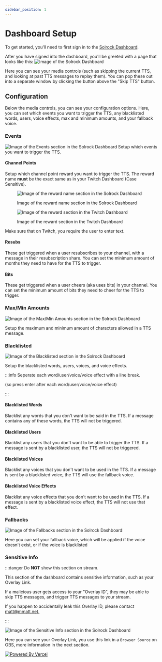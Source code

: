```yaml
---
sidebar_position: 1
---
```


# Dashboard Setup

To get started, you'll need to first sign in to the [Solrock Dashboard](https://solrock.mmattdonk.com/dashboard).

After you have signed into the dashboard, you'll be greeted with a page that looks like this:
![Image of the Solrock Dashboard](/img/screenshots/getting-started/dashboard.png)

Here you can see your media controls (such as skipping the current TTS, and looking at past TTS messages to replay them). You can pop these out into a separate window by
clicking the button above the "Skip TTS" button.

## Configuration

Below the media controls, you can see your configuration options. Here, you can set which events you want to trigger the TTS, any blacklisted words, users, voice effects,
max and minimum amounts, and your fallback voice.

### Events

![Image of the Events section in the Solrock Dashboard](/img/screenshots/getting-started/events.png) Setup which events you want to trigger the TTS.

#### Channel Points

Setup which channel point reward you want to trigger the TTS. The reward name **must** be the exact same as in your Twitch Dashboard (Case Sensitive).

<figure>

![Image of the reward name section in the Solrock Dashboard](/img/screenshots/getting-started/reward-name-solrock.png)

<figcaption>Image of the reward name section in the Solrock Dashboard</figcaption>
</figure>

<figure>

![Image of the reward section in the Twitch Dashboard](/img/screenshots/getting-started/reward-name-twitch.png)

<figcaption>Image of the reward section in the Twitch Dashboard</figcaption>
</figure>

Make sure that on Twitch, you require the user to enter text.

#### Resubs

These get triggered when a user resubscribes to your channel, with a message in their resubscription share. You can set the minimum amount of months they need to have for
the TTS to trigger.

#### Bits

These get triggered when a user cheers (aka uses bits) in your channel. You can set the minimum amount of bits they need to cheer for the TTS to trigger.

### Max/Min Amounts

![Image of the Max/Min Amounts section in the Solrock Dashboard](/img/screenshots/getting-started/max-min.png)

Setup the maximum and minimum amount of characters allowed in a TTS message.

### Blacklisted

![Image of the Blacklisted section in the Solrock Dashboard](/img/screenshots/getting-started/blacklisted.png)

Setup the blacklisted words, users, voices, and voice effects.

:::info Seperate each word/user/voice/voice effect with a line break.

(so press enter after each word/user/voice/voice effect)

:::

#### Blacklisted Words

Blacklist any words that you don't want to be said in the TTS. If a message contains any of these words, the TTS will not be triggered.

#### Blacklisted Users

Blacklist any users that you don't want to be able to trigger the TTS. If a message is sent by a blacklisted user, the TTS will not be triggered.

#### Blacklisted Voices

Blacklist any voices that you don't want to be used in the TTS. If a message is sent by a blacklisted voice, the TTS will use the fallback voice.

#### Blacklisted Voice Effects

Blacklist any voice effects that you don't want to be used in the TTS. If a message is sent by a blacklisted voice effect, the TTS will not use that effect.

### Fallbacks

![Image of the Fallbacks section in the Solrock Dashboard](/img/screenshots/getting-started/fallbacks.png)

Here you can set your fallback voice, which will be applied if the voice doesn't exist, or if the voice is blacklisted

### Sensitive Info

:::danger Do **NOT** show this section on stream.

This section of the dashboard contains sensitive information, such as your Overlay Link.

If a malicious user gets access to your "Overlay ID", they may be able to skip TTS messages, and trigger TTS messages to your stream.

If you happen to accidentally leak this Overlay ID, please contact [matt@mmatt.net.](mailto:matt@mmatt.net)

:::

![Image of the Sensitive Info section in the Solrock Dashboard](/img/screenshots/getting-started/sensitive-info.png)

Here you can see your Overlay Link, you use this link in a `Browser Source` on OBS, more information in the next section.

[![Powered By Vercel](/poweredbyvercel.svg)](https://vercel.com?utm_source=mmattDonk&utm_campaign=oss)
